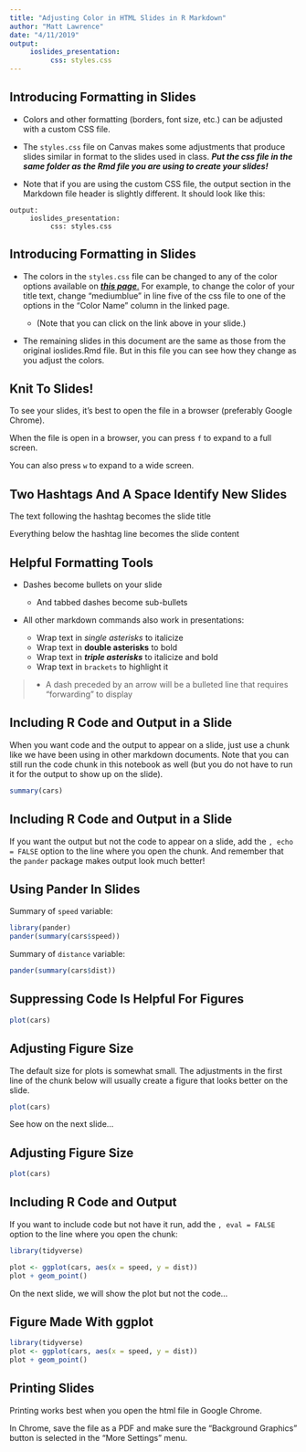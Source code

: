 ```yaml
---
title: "Adjusting Color in HTML Slides in R Markdown"
author: "Matt Lawrence"
date: "4/11/2019"
output: 
     ioslides_presentation:
          css: styles.css
---
```


## Introducing Formatting in Slides

- Colors and other formatting (borders, font size, etc.) can be adjusted with a custom CSS file. 

- The `styles.css` file on Canvas makes some adjustments that produce slides similar in format to the slides used in class. ***Put the css file in the same folder as the Rmd file you are using to create your slides!***

- Note that if you are using the custom CSS file, the output section in the Markdown file header is slightly different. It should look like this:

```
output:
     ioslides_presentation:
          css: styles.css
```

## Introducing Formatting in Slides

- The colors in the `styles.css` file can be changed to any of the color options available on [***this page***.](https://www.w3schools.com/cssref/css_colors.asp) For example, to change the color of your title text, change "mediumblue" in line five of the css file to one of the options in the "Color Name" column in the linked page.

     - (Note that you can click on the link above in your slide.)

- The remaining slides in this document are the same as those from the original ioslides.Rmd file. But in this file you can see how they change as you adjust the colors.

## Knit To Slides!

To see your slides, it's best to open the file in a browser (preferably Google Chrome).

When the file is open in a browser, you can press `f` to expand to a full screen.

You can also press `w` to expand to a wide screen.

## Two Hashtags And A Space Identify New Slides

The text following the hashtag becomes the slide title

Everything below the hashtag line becomes the slide content

## Helpful Formatting Tools

- Dashes become bullets on your slide

     - And tabbed dashes become sub-bullets

- All other markdown commands also work in presentations:

     - Wrap text in *single asterisks* to italicize
     - Wrap text in **double asterisks** to bold
     - Wrap text in ***triple asterisks*** to italicize and bold
     - Wrap text in `brackets` to highlight it

>- A dash preceded by an arrow will be a bulleted line that requires "forwarding" to display

## Including R Code and Output in a Slide

When you want code and the output to appear on a slide, just use a chunk like we have been using in other markdown documents. Note that you can still run the code chunk in this notebook as well (but you do not have to run it for the output to show up on the slide).

```r
summary(cars)
```

## Including R Code and Output in a Slide

If you want the output but not the code to appear on a slide, add the `, echo = FALSE` option to the line where you open the chunk. And remember that the `pander` package makes output look much better!

## Using Pander In Slides

Summary of `speed` variable:

```r
library(pander)
pander(summary(cars$speed))
```

Summary of `distance` variable:

```r
pander(summary(cars$dist))
```

## Suppressing Code Is Helpful For Figures

```r
plot(cars)
```

## Adjusting Figure Size

The default size for plots is somewhat small. The adjustments in the first line of the chunk below will usually create a figure that looks better on the slide.

```r

plot(cars)
```

See how on the next slide...

## Adjusting Figure Size

```r
plot(cars)
```


## Including R Code and Output {.build}

If you want to include code but not have it run, add the `, eval = FALSE` option to the line where you open the chunk:

```r
library(tidyverse)

plot <- ggplot(cars, aes(x = speed, y = dist))
plot + geom_point()
```

On the next slide, we will show the plot but not the code...

## Figure Made With ggplot

```r

library(tidyverse)
plot <- ggplot(cars, aes(x = speed, y = dist))
plot + geom_point()
```


## Printing Slides

Printing works best when you open the html file in Google Chrome. 

In Chrome, save the file as a PDF and make sure the "Background Graphics" button is selected in the "More Settings" menu.
